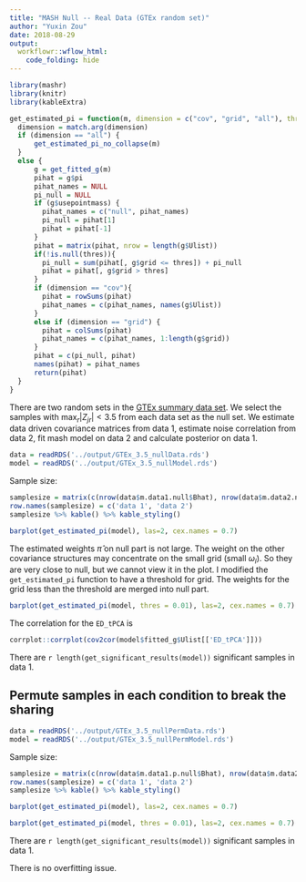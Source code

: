 ```yaml
---
title: "MASH Null -- Real Data (GTEx random set)"
author: "Yuxin Zou"
date: 2018-08-29
output: 
  workflowr::wflow_html:
    code_folding: hide
---
```


```r
library(mashr)
library(knitr)
library(kableExtra)
```

```r
get_estimated_pi = function(m, dimension = c("cov", "grid", "all"), thres = NULL){
  dimension = match.arg(dimension)
  if (dimension == "all") {
      get_estimated_pi_no_collapse(m)
  }
  else {
      g = get_fitted_g(m)
      pihat = g$pi
      pihat_names = NULL
      pi_null = NULL
      if (g$usepointmass) {
        pihat_names = c("null", pihat_names)
        pi_null = pihat[1]
        pihat = pihat[-1]
      }
      pihat = matrix(pihat, nrow = length(g$Ulist))
      if(!is.null(thres)){
        pi_null = sum(pihat[, g$grid <= thres]) + pi_null
        pihat = pihat[, g$grid > thres]
      }
      if (dimension == "cov"){
        pihat = rowSums(pihat)
        pihat_names = c(pihat_names, names(g$Ulist))
      }
      else if (dimension == "grid") {
        pihat = colSums(pihat)
        pihat_names = c(pihat_names, 1:length(g$grid))
      }
      pihat = c(pi_null, pihat)
      names(pihat) = pihat_names
      return(pihat)
  }
}
```

There are two random sets in the [GTEx summary data set](https://github.com/stephenslab/gtexresults/blob/master/data/MatrixEQTLSumStats.Portable.Z.rds?raw=TRUE). We select the samples with $\max_{r} |Z_{jr}| < 3.5$ from each data set as the null set. We estimate data driven covariance matrices from data 1, estimate noise correlation from data 2, fit mash model on data 2 and calculate posterior on data 1.

```r
data = readRDS('../output/GTEx_3.5_nullData.rds')
model = readRDS('../output/GTEx_3.5_nullModel.rds')
```

Sample size:
```r
samplesize = matrix(c(nrow(data$m.data1.null$Bhat), nrow(data$m.data2.null$Bhat)))
row.names(samplesize) = c('data 1', 'data 2')
samplesize %>% kable() %>% kable_styling()
```

```r
barplot(get_estimated_pi(model), las=2, cex.names = 0.7)
```

The estimated weights $\hat{\pi}$ on null part is not large. The weight on the other covariance structures may concentrate on the small grid (small $\omega_{l}$). So they are very close to null, but we cannot view it in the plot. I modified the `get_estimated_pi` function to have a threshold for grid. The weights for the grid less than the threshold are merged into null part.

```r
barplot(get_estimated_pi(model, thres = 0.01), las=2, cex.names = 0.7)
```

The correlation for the `ED_tPCA` is
```r
corrplot::corrplot(cov2cor(model$fitted_g$Ulist[['ED_tPCA']]))
```

There are `r length(get_significant_results(model))` significant samples in data 1.

## Permute samples in each condition to break the sharing

```r
data = readRDS('../output/GTEx_3.5_nullPermData.rds')
model = readRDS('../output/GTEx_3.5_nullPermModel.rds')
```

Sample size:
```r
samplesize = matrix(c(nrow(data$m.data1.p.null$Bhat), nrow(data$m.data2.p.null$Bhat)))
row.names(samplesize) = c('data 1', 'data 2')
samplesize %>% kable() %>% kable_styling()
```

```r
barplot(get_estimated_pi(model), las=2, cex.names = 0.7)
```

```r
barplot(get_estimated_pi(model, thres = 0.01), las=2, cex.names = 0.7)
```
There are `r length(get_significant_results(model))` significant samples in data 1.

There is no overfitting issue.
